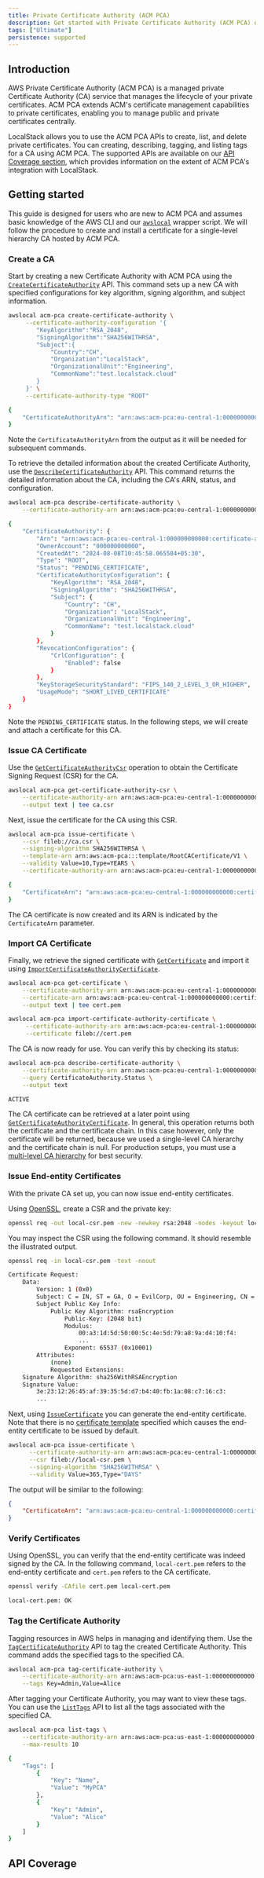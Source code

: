 ```yaml
---
title: Private Certificate Authority (ACM PCA)
description: Get started with Private Certificate Authority (ACM PCA) on LocalStack
tags: ["Ultimate"]
persistence: supported
---
```



## Introduction

AWS Private Certificate Authority (ACM PCA) is a managed private Certificate Authority (CA) service that manages the lifecycle of your private certificates.
ACM PCA extends ACM's certificate management capabilities to private certificates, enabling you to manage public and private certificates centrally.

LocalStack allows you to use the ACM PCA APIs to create, list, and delete private certificates.
You can creating, describing, tagging, and listing tags for a CA using ACM PCA.
The supported APIs are available on our [API Coverage section](#api-coverage), which provides information on the extent of ACM PCA's integration with LocalStack.

## Getting started

This guide is designed for users who are new to ACM PCA and assumes basic knowledge of the AWS CLI and our [`awslocal`](https://github.com/localstack/awscli-local) wrapper script.
We will follow the procedure to create and install a certificate for a single-level hierarchy CA hosted by ACM PCA.

### Create a CA

Start by creating a new Certificate Authority with ACM PCA using the [`CreateCertificateAuthority`](https://docs.aws.amazon.com/privateca/latest/APIReference/API_CreateCertificateAuthority.html) API.
This command sets up a new CA with specified configurations for key algorithm, signing algorithm, and subject information.

```bash
awslocal acm-pca create-certificate-authority \
     --certificate-authority-configuration '{
        "KeyAlgorithm":"RSA_2048",
        "SigningAlgorithm":"SHA256WITHRSA",
        "Subject":{
            "Country":"CH",
            "Organization":"LocalStack",
            "OrganizationalUnit":"Engineering",
            "CommonName":"test.localstack.cloud"
        }
     }' \
     --certificate-authority-type "ROOT"
```

```bash title="Output"
{
    "CertificateAuthorityArn": "arn:aws:acm-pca:eu-central-1:000000000000:certificate-authority/0b20353f-ce7a-4de4-9b82-e06903a893ff"
}
```

Note the `CertificateAuthorityArn` from the output as it will be needed for subsequent commands.

To retrieve the detailed information about the created Certificate Authority, use the [`DescribeCertificateAuthority`](https://docs.aws.amazon.com/privateca/latest/APIReference/API_DescribeCertificateAuthority.html) API.
This command returns the detailed information about the CA, including the CA's ARN, status, and configuration.

```bash
awslocal acm-pca describe-certificate-authority \
    --certificate-authority-arn arn:aws:acm-pca:eu-central-1:000000000000:certificate-authority/0b20353f-ce7a-4de4-9b82-e06903a893ff
```

```bash title="Output"
{
    "CertificateAuthority": {
        "Arn": "arn:aws:acm-pca:eu-central-1:000000000000:certificate-authority/0b20353f-ce7a-4de4-9b82-e06903a893ff",
        "OwnerAccount": "000000000000",
        "CreatedAt": "2024-08-08T10:45:58.065504+05:30",
        "Type": "ROOT",
        "Status": "PENDING_CERTIFICATE",
        "CertificateAuthorityConfiguration": {
            "KeyAlgorithm": "RSA_2048",
            "SigningAlgorithm": "SHA256WITHRSA",
            "Subject": {
                "Country": "CH",
                "Organization": "LocalStack",
                "OrganizationalUnit": "Engineering",
                "CommonName": "test.localstack.cloud"
            }
        },
        "RevocationConfiguration": {
            "CrlConfiguration": {
                "Enabled": false
            }
        },
        "KeyStorageSecurityStandard": "FIPS_140_2_LEVEL_3_OR_HIGHER",
        "UsageMode": "SHORT_LIVED_CERTIFICATE"
    }
}
```

Note the `PENDING_CERTIFICATE` status.
In the following steps, we will create and attach a certificate for this CA.

### Issue CA Certificate

Use the [`GetCertificateAuthorityCsr`](https://docs.aws.amazon.com/privateca/latest/APIReference/API_GetCertificateAuthorityCsr.html) operation to obtain the Certificate Signing Request (CSR) for the CA.

```bash
awslocal acm-pca get-certificate-authority-csr \
    --certificate-authority-arn arn:aws:acm-pca:eu-central-1:000000000000:certificate-authority/0b20353f-ce7a-4de4-9b82-e06903a893ff \
    --output text | tee ca.csr
```

Next, issue the certificate for the CA using this CSR.

```bash
awslocal acm-pca issue-certificate \
    --csr fileb://ca.csr \
    --signing-algorithm SHA256WITHRSA \
    --template-arn arn:aws:acm-pca:::template/RootCACertificate/V1 \
    --validity Value=10,Type=YEARS \
    --certificate-authority-arn arn:aws:acm-pca:eu-central-1:000000000000:certificate-authority/0b20353f-ce7a-4de4-9b82-e06903a893ff
```

```bash title="Output"
{
    "CertificateArn": "arn:aws:acm-pca:eu-central-1:000000000000:certificate-authority/0b20353f-ce7a-4de4-9b82-e06903a893ff/certificate/17ef7bbf3cc6471ba3ef0707119b8392"
}
```

The CA certificate is now created and its ARN is indicated by the `CertificateArn` parameter.

### Import CA Certificate

Finally, we retrieve the signed certificate with [`GetCertificate`](https://docs.aws.amazon.com/privateca/latest/APIReference/API_GetCertificate.html) and import it using [`ImportCertificateAuthorityCertificate`](https://docs.aws.amazon.com/privateca/latest/APIReference/API_ImportCertificateAuthorityCertificate.html).

```bash
awslocal acm-pca get-certificate \
    --certificate-authority-arn arn:aws:acm-pca:eu-central-1:000000000000:certificate-authority/0b20353f-ce7a-4de4-9b82-e06903a893ff \
    --certificate-arn arn:aws:acm-pca:eu-central-1:000000000000:certificate-authority/0b20353f-ce7a-4de4-9b82-e06903a893ff/certificate/17ef7bbf3cc6471ba3ef0707119b8392 \
    --output text | tee cert.pem
```

```bash
awslocal acm-pca import-certificate-authority-certificate \
     --certificate-authority-arn arn:aws:acm-pca:eu-central-1:000000000000:certificate-authority/0b20353f-ce7a-4de4-9b82-e06903a893ff \
     --certificate fileb://cert.pem
```

The CA is now ready for use.
You can verify this by checking its status:

```bash
awslocal acm-pca describe-certificate-authority \
    --certificate-authority-arn arn:aws:acm-pca:eu-central-1:000000000000:certificate-authority/0b20353f-ce7a-4de4-9b82-e06903a893ff \
    --query CertificateAuthority.Status \
    --output text
```

```bash title="Output"
ACTIVE
```

The CA certificate can be retrieved at a later point using [`GetCertificateAuthorityCertificate`](https://docs.aws.amazon.com/privateca/latest/APIReference/API_GetCertificateAuthorityCertificate.html).
In general, this operation returns both the certificate and the certificate chain.
In this case however, only the certificate will be returned, because we used a single-level CA hierarchy and the certificate chain is null.
For production setups, you must use a [multi-level CA hierarchy](https://docs.aws.amazon.com/privateca/latest/userguide/ca-hierarchy.html) for best security.

### Issue End-entity Certificates

With the private CA set up, you can now issue end-entity certificates.

Using [OpenSSL](https://openssl-library.org/), create a CSR and the private key:

```bash
openssl req -out local-csr.pem -new -newkey rsa:2048 -nodes -keyout local-pkey.pem
```

You may inspect the CSR using the following command.
It should resemble the illustrated output.

```bash
openssl req -in local-csr.pem -text -noout
```

```bash title="Output"
Certificate Request:
    Data:
        Version: 1 (0x0)
        Subject: C = IN, ST = GA, O = EvilCorp, OU = Engineering, CN = evilcorp.com
        Subject Public Key Info:
            Public Key Algorithm: rsaEncryption
                Public-Key: (2048 bit)
                Modulus:
                    00:a3:1d:5d:50:00:5c:4e:5d:79:a8:9a:d4:10:f4:
                    ...
                Exponent: 65537 (0x10001)
        Attributes:
            (none)
            Requested Extensions:
    Signature Algorithm: sha256WithRSAEncryption
    Signature Value:
        3e:23:12:26:45:af:39:35:5d:d7:b4:40:fb:1a:08:c7:16:c3:
        ...
```

Next, using [`IssueCertificate`](https://docs.aws.amazon.com/privateca/latest/APIReference/API_IssueCertificate.html) you can generate the end-entity certificate.
Note that there is no [certificate template](https://docs.aws.amazon.com/privateca/latest/userguide/UsingTemplates.html) specified which causes the end-entity certificate to be issued by default.

```bash
awslocal acm-pca issue-certificate \
      --certificate-authority-arn arn:aws:acm-pca:eu-central-1:000000000000:certificate-authority/0b20353f-ce7a-4de4-9b82-e06903a893ff \
      --csr fileb://local-csr.pem \
      --signing-algorithm "SHA256WITHRSA" \
      --validity Value=365,Type="DAYS"
```

The output will be similar to the following:

```json
{
    "CertificateArn": "arn:aws:acm-pca:eu-central-1:000000000000:certificate-authority/0b20353f-ce7a-4de4-9b82-e06903a893ff/certificate/079d0a13daf943f6802d365dd83658c7"
}
```

### Verify Certificates

Using OpenSSL, you can verify that the end-entity certificate was indeed signed by the CA.
In the following command, `local-cert.pem` refers to the end-entity certificate and `cert.pem` refers to the CA certificate.

```bash
openssl verify -CAfile cert.pem local-cert.pem
```

```bash title="Output"
local-cert.pem: OK
```

### Tag the Certificate Authority

Tagging resources in AWS helps in managing and identifying them.
Use the [`TagCertificateAuthority`](https://docs.aws.amazon.com/privateca/latest/APIReference/API_TagCertificateAuthority.html) API to tag the created Certificate Authority.
This command adds the specified tags to the specified CA.

```bash
awslocal acm-pca tag-certificate-authority \
    --certificate-authority-arn arn:aws:acm-pca:us-east-1:000000000000:certificate-authority/f38ee966-bc23-40f8-8143-e981aee73600 \
    --tags Key=Admin,Value=Alice
```

After tagging your Certificate Authority, you may want to view these tags.
You can use the [`ListTags`](https://docs.aws.amazon.com/privateca/latest/APIReference/API_ListTags.html) API to list all the tags associated with the specified CA.

```bash
awslocal acm-pca list-tags \
    --certificate-authority-arn arn:aws:acm-pca:us-east-1:000000000000:certificate-authority/f38ee966-bc23-40f8-8143-e981aee73600 \
    --max-results 10
```

```bash title="Output"
{
    "Tags": [
        {
            "Key": "Name",
            "Value": "MyPCA"
        },
        {
            "Key": "Admin",
            "Value": "Alice"
        }
    ]
}
```

## API Coverage

<FeatureCoverage service="acm-pca" client:load />
